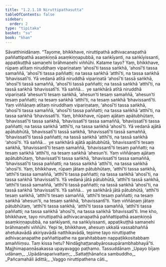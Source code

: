 ```yaml
---
title: "1.2.1.10 Niruttipathasutta"
tableOfContents: false
sidebar:
  order: 2
type: "tipitaka"
basket: "su"
book: "khan"
---
```



<DynamicBreadcrumb />

<Division number="62" book="khan">

<Paragraph number="323" book="khan">
Sāvatthinidānaṃ. “Tayome, bhikkhave, niruttipathā adhivacanapathā paññattipathā asaṃkiṇṇā asaṃkiṇṇapubbā, na saṅkīyanti, na saṅkīyissanti, appaṭikuṭṭhā samaṇehi brāhmaṇehi viññūhi. Katame tayo? Yaṃ, bhikkhave, rūpaṃ atītaṃ niruddhaṃ vipariṇataṃ ‘ahosī’ti tassa saṅkhā, ‘ahosī’ti tassa samaññā, ‘ahosī’ti tassa paññatti; na tassa saṅkhā ‘atthī’ti, na tassa saṅkhā ‘bhavissatī’ti.
</Paragraph>

<Paragraph number="324" book="khan">
Yā vedanā atītā niruddhā vipariṇatā ‘ahosī’ti tassā saṅkhā, ‘ahosī’ti tassā samaññā, ‘ahosī’ti tassā paññatti; na tassā saṅkhā ‘atthī’ti, na tassā saṅkhā ‘bhavissatī’ti.
</Paragraph>

<Paragraph number="325" book="khan">
Yā saññā…  ye saṅkhārā atītā niruddhā vipariṇatā ‘ahesun’ti tesaṃ saṅkhā, ‘ahesun’ti tesaṃ samaññā, ‘ahesun’ti tesaṃ paññatti; na tesaṃ saṅkhā ‘atthī’ti, na tesaṃ saṅkhā ‘bhavissantī’ti.
</Paragraph>

<Paragraph number="326" book="khan">
Yaṃ viññāṇaṃ atītaṃ niruddhaṃ vipariṇataṃ, ‘ahosī’ti tassa saṅkhā, ‘ahosī’ti tassa samaññā, ‘ahosī’ti tassa paññatti; na tassa saṅkhā ‘atthī’ti, na tassa saṅkhā ‘bhavissatī’ti.
</Paragraph>

<Paragraph number="327" book="khan">
Yaṃ, bhikkhave, rūpaṃ ajātaṃ apātubhūtaṃ, ‘bhavissatī’ti tassa saṅkhā, ‘bhavissatī’ti tassa samaññā, ‘bhavissatī’ti tassa paññatti; na tassa saṅkhā ‘atthī’ti, na tassa saṅkhā ‘ahosī’ti.
</Paragraph>

<Paragraph number="328" book="khan">
Yā vedanā ajātā apātubhūtā, ‘bhavissatī’ti tassā saṅkhā, ‘bhavissatī’ti tassā samaññā, ‘bhavissatī’ti tassā paññatti; na tassā saṅkhā ‘atthī’ti, na tassā saṅkhā ‘ahosī’ti.
</Paragraph>

<Paragraph number="329" book="khan">
Yā saññā…  ye saṅkhārā ajātā apātubhūtā, ‘bhavissantī’ti tesaṃ saṅkhā, ‘bhavissantī’ti tesaṃ samaññā, ‘bhavissantī’ti tesaṃ paññatti; na tesaṃ saṅkhā ‘atthī’ti, na tesaṃ saṅkhā ‘ahesun’ti.
</Paragraph>

<Paragraph number="330" book="khan">
Yaṃ viññāṇaṃ ajātaṃ apātubhūtaṃ, ‘bhavissatī’ti tassa saṅkhā, ‘bhavissatī’ti tassa samaññā, ‘bhavissatī’ti tassa paññatti; na tassa saṅkhā ‘atthī’ti, na tassa saṅkhā ‘ahosī’ti.
</Paragraph>

<Paragraph number="331" book="khan">
Yaṃ, bhikkhave, rūpaṃ jātaṃ pātubhūtaṃ, ‘atthī’ti tassa saṅkhā, ‘atthī’ti tassa samaññā, ‘atthī’ti tassa paññatti; na tassa saṅkhā ‘ahosī’ti, na tassa saṅkhā ‘bhavissatī’ti.
</Paragraph>

<Paragraph number="332" book="khan">
Yā vedanā jātā pātubhūtā, ‘atthī’ti tassā saṅkhā, ‘atthī’ti tassā samaññā, ‘atthī’ti tassā paññatti; na tassā saṅkhā ‘ahosī’ti, na tassā saṅkhā ‘bhavissatī’ti.
</Paragraph>

<Paragraph number="333" book="khan">
Yā saññā…  ye saṅkhārā jātā pātubhūtā, ‘atthī’ti tesaṃ saṅkhā, ‘atthī’ti tesaṃ samaññā, ‘atthī’ti tesaṃ paññatti; na tesaṃ saṅkhā ‘ahesun’ti, na tesaṃ saṅkhā, ‘bhavissantī’ti.
</Paragraph>

<Paragraph number="334" book="khan">
Yaṃ viññāṇaṃ jātaṃ pātubhūtaṃ, ‘atthī’ti tassa saṅkhā, ‘atthī’ti tassa samaññā, ‘atthī’ti tassa paññatti; na tassa saṅkhā ‘ahosī’ti, na tassa saṅkhā ‘bhavissatī’ti.
</Paragraph>

<Paragraph number="335" book="khan">
Ime kho, bhikkhave, tayo niruttipathā adhivacanapathā paññattipathā asaṃkiṇṇā asaṃkiṇṇapubbā, na saṅkīyanti, na saṅkīyissanti, appaṭikuṭṭhā samaṇehi brāhmaṇehi viññūhi. Yepi te, bhikkhave, ahesuṃ ukkalā vassabhaññā ahetukavādā akiriyavādā natthikavādā, tepime tayo niruttipathe adhivacanapathe paññattipathe na garahitabbaṃ nappaṭikkositabbaṃ amaññiṃsu. Taṃ kissa hetu? Nindāghaṭṭanabyārosaupārambhabhayā”ti.

</Paragraph>
</Division>

<Paragraph number="336" type="center" book="khan">
Majjhimapaṇṇāsakassa upayavaggo paṭhamo.



</Paragraph>

<Paragraph number="337" type="center" book="khan">
Tassuddānaṃ


</Paragraph>

<Paragraph number="338" type="verses" book="khan">
_Upayo bījaṃ udānaṃ,_  
_Upādānaparivattaṃ;_  
_Sattaṭṭhānañca sambuddho,_  
_Pañcamahāli ādittā;_  
_Vaggo niruttipathena cāti._
</Paragraph>